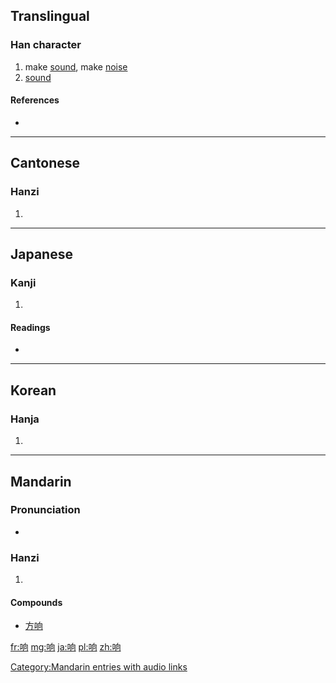 {{also|響}}
==Translingual==

===Han character===
{{Han char|rn=30|rad=口|as=06|sn=9|four=|canj=口竹月口 (RHBR)}}

# make [[sound]], make [[noise]]
# [[sound]]

====References====
* {{Han ref|kx=0189.271|dkj=03627|dj=0409.120|hdz=10618.080|uh=54CD|ud=21709}}

----

==Cantonese==

===Hanzi===
{{yue-hanzi|jyut=|y=heung2|tra=響}}

# {{defn|Cantonese|sort=口06}}

----

==Japanese==

===Kanji===
{{ja-kanji|grade=|rs=口06}}

# {{defn|Japanese|sort=口06}}

====Readings====
* {{ja-readings|on=[[きょう]] (kyō)|kun=[[ひびいく]] (hibiiku)}}

----

==Korean==

===Hanja===
{{ko-hanja|hangeul=[[상]]|rv=sang|mr=sang}}

# {{defn|Korean|sort=口06}}

----

==Mandarin==

===Pronunciation===
*{{audio|zh-xiǎng.ogg|audio}}

===Hanzi===
{{cmn-hanzi|tra=響|pin=[[xiǎng]] ([[xiang3]])|wg=hsiang<sup>3</sup>}}

# {{defn|Mandarin|sort=口06}}

====Compounds====
* [[方响]]

[[Category:Mandarin entries with audio links]]

[[fr:响]]
[[mg:响]]
[[ja:响]]
[[pl:响]]
[[zh:响]]